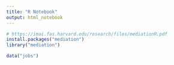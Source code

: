 ```yaml
---
title: "R Notebook"
output: html_notebook
---
```


```r
# https://imai.fas.harvard.edu/research/files/mediationR.pdf
install.packages("mediation")
library("mediation")
```

```r
data("jobs")

```

